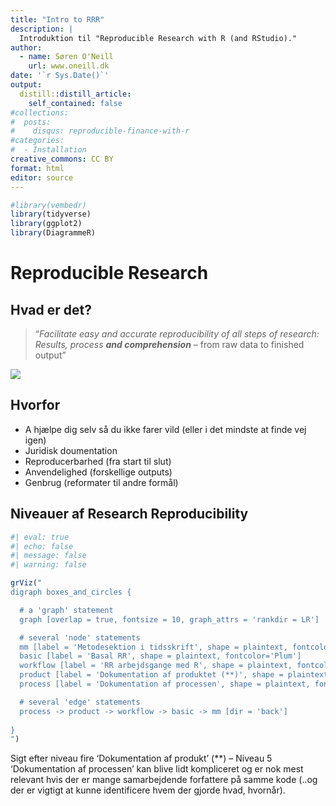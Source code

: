 ```yaml
---
title: "Intro to RRR"
description: |
  Introduktion til "Reproducible Research with R (and RStudio)."
author:
  - name: Søren O'Neill
    url: www.oneill.dk
date: '`r Sys.Date()`'
output:
  distill::distill_article:
    self_contained: false
#collections:
#  posts:
#    disqus: reproducible-finance-with-r
#categories:
#  - Installation
creative_commons: CC BY
format: html
editor: source
---
```


```r
#library(vembedr)
library(tidyverse)
library(ggplot2)
library(DiagrammeR)
```


# Reproducible Research

<!-- -->

## Hvad er det?

> "_Facilitate easy and accurate reproducibility of all steps of research: Results, process **and comprehension**_ -- from raw data to finished output"

![](gfx/RR/RR_book.jpeg)

## Hvorfor

- A hjælpe dig selv så du ikke farer vild (eller i det mindste at finde vej igen)
- Juridisk doumentation 
- Reproducerbarhed (fra start til slut)
- Anvendelighed (forskellige outputs)
- Genbrug (reformater til andre formål)

## Niveauer af Research Reproducibility

```r
#| eval: true
#| echo: false
#| message: false
#| warning: false

grViz("
digraph boxes_and_circles {

  # a 'graph' statement
  graph [overlap = true, fontsize = 10, graph_attrs = 'rankdir = LR']

  # several 'node' statements
  mm [label = 'Metodesektion i tidsskrift', shape = plaintext, fontcolor='Plum']
  basic [label = 'Basal RR', shape = plaintext, fontcolor='Plum']
  workflow [label = 'RR arbejdsgange med R', shape = plaintext, fontcolor='MediumOrchid']
  product [label = 'Dokumentation af produktet (**)', shape = plaintext, fontcolor='DarkViolet']
  process [label = 'Dokumentation af processen', shape = plaintext, fontcolor='Indigo']

  # several 'edge' statements
  process -> product -> workflow -> basic -> mm [dir = 'back']
  
}
")

```

Sigt efter niveau fire 'Dokumentation af produkt' (**) -- Niveau 5 'Dokumentation af processen' kan blive lidt kompliceret og er nok mest relevant hvis der er mange samarbejdende forfattere på samme kode (..og der er vigtigt at kunne identificere hvem der gjorde hvad, hvornår).
    
<script src="https://giscus.app/client.js"
        data-repo="sorenoneill/r4phd"
        data-repo-id="R_kgDOJ9etDQ"
        data-category="Announcements"
        data-category-id="DIC_kwDOJ9etDc4CYApF"
        data-mapping="pathname"
        data-strict="0"
        data-reactions-enabled="0"
        data-emit-metadata="0"
        data-input-position="bottom"
        data-theme="cobalt"
        data-lang="en"
        crossorigin="anonymous"
        async>
</script>